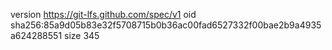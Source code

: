 version https://git-lfs.github.com/spec/v1
oid sha256:85a9d05b83e32f5708715b0b36ac00fad6527332f00bae2b9a4935a624288551
size 345
